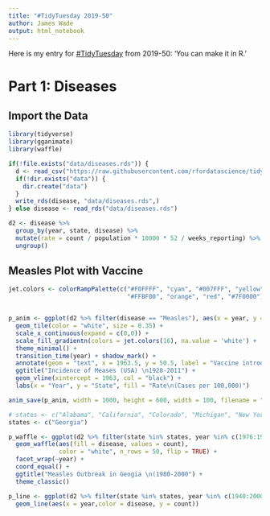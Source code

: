 ```yaml
---
title: "#TidyTuesday 2019-50"
author: James Wade
output: html_notebook
---
```


Here is my entry for [#TidyTuesday](https://github.com/rfordatascience/tidytuesday) from 2019-50: 'You can make it in R.'

# Part 1: Diseases

## Import the Data

```r
library(tidyverse)
library(gganimate)
library(waffle)

if(!file.exists("data/diseases.rds")) {
  d <- read_csv("https://raw.githubusercontent.com/rfordatascience/tidytuesday/master/data/2019/2019-12-10/diseases.csv")
  if(!dir.exists("data")) {
    dir.create("data")
  }
  write_rds(disease, "data/diseases.rds",)
} else disease <- read_rds("data/diseases.rds")

d2 <- disease %>% 
  group_by(year, state, disease) %>% 
  mutate(rate = count / population * 10000 * 52 / weeks_reporting) %>% 
  ungroup()
```

## Measles Plot with Vaccine

```r
jet.colors <- colorRampPalette(c("#F0FFFF", "cyan", "#007FFF", "yellow", 
                                 "#FFBF00", "orange", "red", "#7F0000"), bias = 2.25)


p_anim <- ggplot(d2 %>% filter(disease == "Measles"), aes(x = year, y = state, fill = rate)) + 
  geom_tile(color = "white", size = 0.35) +
  scale_x_continuous(expand = c(0,0)) +
  scale_fill_gradientn(colors = jet.colors(16), na.value = 'white') +
  theme_minimal() +
  transition_time(year) + shadow_mark() +
  annotate(geom = "text", x = 1963.5, y = 50.5, label = "Vaccine introduced", size = 5, hjust = 0) +
  ggtitle("Incidence of Meases (USA) \n1928-2011") +
  geom_vline(xintercept = 1963, col = "black") +
  labs(x = "Year", y = "State", fill = "Rate\n(Cases per 100,000)")

anim_save(p_anim, width = 1000, height = 600, width = 100, filename = "measles.gif")
```


```r
# states <- c("Alabama", "California", "Colorado", "Michigan", "New York", "Texas")
states <- c("Georgia")

p_waffle <- ggplot(d2 %>% filter(state %in% states, year %in% c(1976:1995))) +
  geom_waffle(aes(fill = disease, values = count), 
              color = "white", n_rows = 50, flip = TRUE) +
  facet_wrap(~year) +
  coord_equal() +
  ggtitle("Measles Outbreak in Geogia \n(1980-2000") +
  theme_classic()

p_line <- ggplot(d2 %>% filter(state %in% states, year %in% c(1940:2000))) +
  geom_line(aes(x = year,color = disease, y = count))

```
